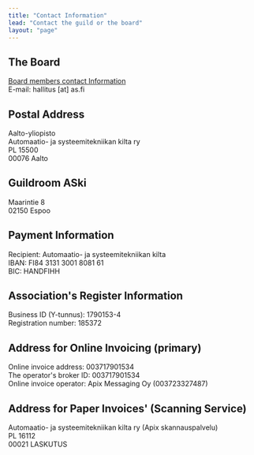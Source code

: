 ```yaml
---
title: "Contact Information"
lead: "Contact the guild or the board"
layout: "page"
---
```


## The Board

<a target="_blank" href="/en/guild/board">Board members contact Information</a>\
E-mail: hallitus [at] as.fi

## Postal Address

Aalto-yliopisto\
Automaatio- ja systeemitekniikan kilta ry\
PL 15500\
00076 Aalto

## Guildroom ASki

Maarintie 8\
02150 Espoo

## Payment Information

Recipient: Automaatio- ja systeemitekniikan kilta\
IBAN: FI84 3131 3001 8081 61\
BIC: HANDFIHH

## Association's Register Information
Business ID (Y-tunnus): 1790153-4\
Registration number: 185372

## Address for Online Invoicing (primary)
Online invoice address: 003717901534\
The operator's broker ID: 003717901534\
Online invoice operator: Apix Messaging Oy (003723327487)

## Address for Paper Invoices' (Scanning Service)

Automaatio- ja systeemitekniikan kilta ry (Apix skannauspalvelu)\
PL 16112\
00021 LASKUTUS
